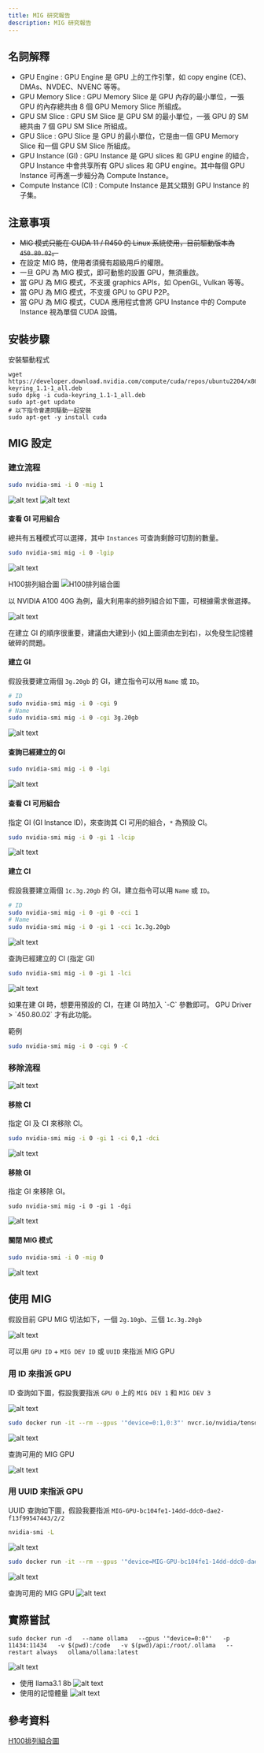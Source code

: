 ```yaml
---
title: MIG 研究報告
description: MIG 研究報告
---
```


## 名詞解釋

- GPU Engine : GPU Engine 是 GPU 上的工作引擎，如 copy engine (CE)、DMAs、NVDEC、NVENC 等等。
- GPU Memory Slice : GPU Memory Slice 是 GPU 內存的最小單位，一張 GPU 的內存總共由 8 個 GPU Memory Slice 所組成。
- GPU SM Slice : GPU SM Slice 是 GPU SM 的最小單位，一張 GPU 的 SM 總共由 7 個 GPU SM Slice 所組成。
- GPU Slice : GPU Slice 是 GPU 的最小單位，它是由一個 GPU Memory Slice 和一個 GPU SM Slice 所組成。
- GPU Instance (GI) : GPU Instance 是 GPU slices 和 GPU engine 的組合，GPU Instance 中會共享所有 GPU slices 和 GPU engine。其中每個 GPU Instance 可再進一步細分為 Compute Instance。
- Compute Instance (CI) : Compute Instance 是其父類別 GPU Instance 的子集。

## 注意事項

- ~~MIG 模式只能在 CUDA 11 / R450 的 Linux 系統使用，目前驅動版本為 `450.80.02`。~~
- 在設定 MIG 時，使用者須擁有超級用戶的權限。
- 一旦 GPU 為 MIG 模式，即可動態的設置 GPU，無須重啟。
- 當 GPU 為 MIG 模式，不支援 graphics APIs，如 OpenGL, Vulkan 等等。
- 當 GPU 為 MIG 模式，不支援 GPU to GPU P2P。
- 當 GPU 為 MIG 模式，CUDA 應用程式會將 GPU Instance 中的 Compute Instance 視為單個 CUDA 設備。

## 安裝步驟

安裝驅動程式
```
wget https://developer.download.nvidia.com/compute/cuda/repos/ubuntu2204/x86_64/cuda-keyring_1.1-1_all.deb
sudo dpkg -i cuda-keyring_1.1-1_all.deb
sudo apt-get update
# 以下指令會連同驅動一起安裝
sudo apt-get -y install cuda
```

## MIG 設定

### 建立流程

```sh
sudo nvidia-smi -i 0 -mig 1
```

![alt text](../img/mig/image.png)
![alt text](../img/mig/image1.png)

#### 查看 GI 可用組合

總共有五種模式可以選擇，其中 `Instances` 可查詢剩餘可切割的數量。

```sh
sudo nvidia-smi mig -i 0 -lgip
```

![alt text](../img/mig/image2.png)

H100排列組合圖
![H100排列組合圖](../img/mig/image20.png)

以 NVIDIA A100 40G 為例，最大利用率的排列組合如下圖，可根據需求做選擇。

![alt text](../img/mig/image3.png)

<Callout type='warn'>
  在建立 GI 的順序很重要，建議由大建到小 (如上圖須由左到右)，以免發生記憶體破碎的問題。
</Callout>

#### 建立 GI

假設我要建立兩個 `3g.20gb` 的 GI，建立指令可以用 `Name` 或 `ID`。

```sh
# ID
sudo nvidia-smi mig -i 0 -cgi 9
# Name
sudo nvidia-smi mig -i 0 -cgi 3g.20gb
```

![alt text](../img/mig/image4.png)

#### 查詢已經建立的 GI

```sh
sudo nvidia-smi mig -i 0 -lgi
```

![alt text](../img/mig/image5.png)

#### 查看 CI 可用組合

指定 GI (GI Instance ID)，來查詢其 CI 可用的組合，`*` 為預設 CI。

```sh
sudo nvidia-smi mig -i 0 -gi 1 -lcip
```

![alt text](../img/mig/image6.png)

#### 建立 CI

假設我要建立兩個 `1c.3g.20gb` 的 GI，建立指令可以用 `Name` 或 `ID`。

```sh
# ID
sudo nvidia-smi mig -i 0 -gi 0 -cci 1
# Name
sudo nvidia-smi mig -i 0 -gi 1 -cci 1c.3g.20gb
```

![alt text](../img/mig/image7.png)

查詢已經建立的 CI (指定 GI)

```sh
sudo nvidia-smi mig -i 0 -gi 1 -lci
```

![alt text](../img/mig/image8.png)

<Callout type='info'>
如果在建 GI 時，想要用預設的 CI，在建 GI 時加入 `-C` 參數即可。
GPU Driver > `450.80.02` 才有此功能。

範例

```sh
sudo nvidia-smi mig -i 0 -cgi 9 -C
```

</Callout>

### 移除流程

![alt text](../img/mig/image9.png)

#### 移除 CI

指定 GI 及 CI 來移除 CI。

```sh
sudo nvidia-smi mig -i 0 -gi 1 -ci 0,1 -dci
```

![alt text](../img/mig/image10.png)

#### 移除 GI

指定 GI 來移除 GI。

```
sudo nvidia-smi mig -i 0 -gi 1 -dgi
```

![alt text](../img/mig/image11.png)

#### 關閉 MIG 模式

```sh
sudo nvidia-smi -i 0 -mig 0
```

![alt text](../img/mig/image12.png)

## 使用 MIG

假設目前 GPU MIG 切法如下，一個 `2g.10gb`、三個 `1c.3g.20gb`

![alt text](../img/mig/image13.png)

可以用 `GPU ID` + `MIG DEV ID` 或 `UUID` 來指派 MIG GPU

### 用 ID 來指派 GPU

ID 查詢如下圖，假設我要指派 `GPU 0` 上的 `MIG DEV 1` 和 `MIG DEV 3`

![alt text](../img/mig/image14.png)

```sh
sudo docker run -it --rm --gpus '"device=0:1,0:3"' nvcr.io/nvidia/tensorflow:20.11-tf2-py3 bash
```

![alt text](../img/mig/image15.png)

查詢可用的 MIG GPU

![alt text](../img/mig/image16.png)

### 用 UUID 來指派 GPU

UUID 查詢如下圖，假設我要指派 `MIG-GPU-bc104fe1-14dd-ddc0-dae2-f13f99547443/2/2`

```sh
nvidia-smi -L
```

![alt text](../img/mig/image17.png)

```sh
sudo docker run -it --rm --gpus '"device=MIG-GPU-bc104fe1-14dd-ddc0-dae2-f13f99547443/2/2"' nvcr.io/nvidia/tensorflow:20.11-tf2-py3 bash
```

![alt text](../img/mig/image18.png)

查詢可用的 MIG GPU
![alt text](../img/mig/image19.png)

## 實際嘗試

```
sudo docker run -d   --name ollama   --gpus '"device=0:0"'   -p 11434:11434   -v $(pwd):/code   -v $(pwd)/api:/root/.ollama   --restart always   ollama/ollama:latest
```

![alt text](../img/mig/image21.png)
- 使用 llama3.1 8b
![alt text](../img/mig/image22.png)
- 使用的記憶體量
![alt text](../img/mig/image23.png)

## 參考資料

[H100排列組合圖](https://docs.nvidia.com/datacenter/tesla/mig-user-guide/index.html#h100-profiles)
